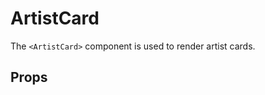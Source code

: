 


<Meta title="synth-ui|ArtistCard" component={ArtistCard} />

# ArtistCard

The `<ArtistCard>` component is used to render artist cards.

<Preview withToolbar>
  <Story name="intro">
    <Fragment>
      <Box margin={15} width="calc(20% - 15px)">
        <ArtistCard
          artist={{
            avatar: avatarVertical,
            genres: [
              {
                id: '02lsmxs',
                name: 'Proggesive Rock',
              },
              {
                id: 'x92os5a',
                name: 'Melodic Metalcore',
              },
            ],
            id: 'os312sk',
            rating: 2,
            stageName: 'The Rock Group',
          }}
        />
      </Box>
      <Box margin={15} width="calc(30% - 15px)">
        <ArtistCard
          artist={{
            avatar: avatarHorizontal,
            genres: [
              {
                id: '02lsmxs',
                name: 'EDM',
              },
              {
                id: 'x92os5a',
                name: 'Ambient',
              },
            ],
            id: 'os312sk',
            rating: 4.12,
            stageName: 'DJ Fake',
          }}
        />
      </Box>
      <Box margin={15} width="calc(55% - 15px)">
        <ArtistCard
          artist={{
            avatar: avatarVertical,
            genres: [
              {
                id: '02lsmxs',
                name: 'Rap',
              },
              {
                id: 'x92os5a',
                name: 'Trap',
              },
            ],
            id: 'os312sk',
            rating: 1.25,
            stageName: 'MonsterJamz Promax',
          }}
        />
      </Box>
    </Fragment>
  </Story>
</Preview>

## Props

<Props of={ArtistCard} />
